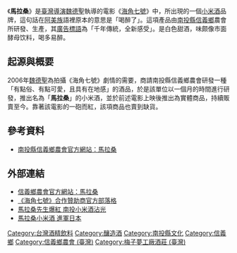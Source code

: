 《'''馬拉桑'''》是[[臺灣|臺灣]][[導演|導演]][[魏德聖|魏德聖]]執導的電影《[[海角七號|海角七號]]》中，所出現的一個[[小米酒|小米酒]]品牌，這句話在[[阿美族|阿美族]]語裡原本的意思是「喝醉了」。這項產品由[[南投縣|南投縣]][[信義鄉_(台灣)|信義鄉]]農會所研發、生產，其[[廣告標語|廣告標語]]為「千年傳統，全新感受」。是白色甜酒，味颇像市面酵母饮料，喝多易醉。

== 起源與概要 ==
2006年[[魏德聖|魏德聖]]為拍攝《海角七號》劇情的需要，商請南投縣信義鄉農會研發一種「有點俗、有點可愛，且具有在地感」的酒品，於是該單位以一個月的時間進行研發，推出名為「'''馬拉桑'''」的小米酒，並於前述電影上映後推出為實體商品，持續販賣至今。靠著該電影的一砲而紅，該項商品也賣到缺貨。

== 參考資料 ==
* [http://www.hsinifa.com.tw/wine3.html 南投縣信義鄉農會官方網站：馬拉桑]
{{reflist}}

== 外部連結 ==
*[https://www.52313.com.tw 信義鄉農會官方網站：馬拉桑]
*[http://cape7.pixnet.net/blog/post/22092023 《海角七號》合作贊助商官方部落格]
*[http://news.cts.com.tw/cts/entertain/200809/200809110252780.html 馬拉桑先生爆紅 南投小米酒沾光]
*[https://web.archive.org/web/20100224042355/http://www.libertytimes.com.tw/2009/new/nov/20/today-center8.htm 馬拉桑小米酒 進軍日本]


{{Drink-stub}}
[[Category:台灣酒精飲料|Category:台灣酒精飲料]]
[[Category:釀造酒|Category:釀造酒]]
[[Category:南投縣文化|Category:南投縣文化]]
[[Category:信義鄉|Category:信義鄉]]
[[Category:信義鄉農會_(臺灣)|Category:信義鄉農會 (臺灣)]]
[[Category:梅子夢工廠酒莊_(臺灣)|Category:梅子夢工廠酒莊 (臺灣)]]